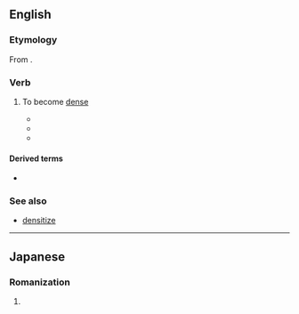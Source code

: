 ==English==

===Etymology===
From {{suffix|en|dense|en|pos=verb}}.

===Verb===
{{en-verb}}

# {{lb|en|intransitive}} To become [[dense]]
#* {{quote-text|lang=en|year=1992|author=Wiesław Myśliwski|title=The palace|page=109|passage=I see a singing darkness in my unseeing eyes. Of neither water, nor earth, nor night. It quivers, '''densens''', then explodes in black. Then it falls away in strings of rippling beads. And again it quivers, '''densens'''. Can you hear it?}}
#* {{quote-text|lang=en|year=2004|author=Quentin van Marle|title=Boomerang Road: A Pedalling Pom's Australian Odyssey|page=45|passage=Traffic '''densens''' as the morning ticks on. Trucks roar past on the nearside lane, but I'm well protected by a decent width of shoulder.}}
#* {{quote-text|lang=en|year=2007|author=Donald Hall|title=Eagle Pond|page=5|passage=Sit in a chair looking south into blue twilight that arrives earlier every day— as the sky flakes and '''densens''', as the first clear flakes float past the porch's wood to light on dirt of the driveway and on brown frozen grass or dry stalks of the flower border.}}

====Derived terms====
* {{l|en|densening}}

===See also===
* [[densitize]]

----

==Japanese==

===Romanization===
{{ja-romaji}}

# {{ja-romanization of|でんせん}}